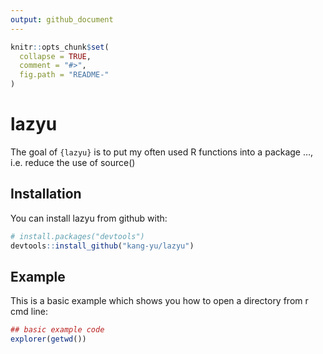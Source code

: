 ---
output: github_document
---

<!-- README.md is generated from README.Rmd. Please edit that file -->

```{r, echo = FALSE}
knitr::opts_chunk$set(
  collapse = TRUE,
  comment = "#>",
  fig.path = "README-"
)
```

# lazyu

The goal of `{lazyu}` is to put my often used R functions into a package ..., i.e. reduce the use of source()

## Installation

You can install lazyu from github with:

```{r gh-installation, eval = FALSE}
# install.packages("devtools")
devtools::install_github("kang-yu/lazyu")
```

## Example

This is a basic example which shows you how to open a directory from r cmd line:

```{r example}
## basic example code
explorer(getwd())
```

